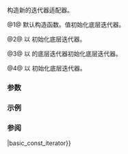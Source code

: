 {{cpp/iterator/basic_const_iterator/title|basic_const_iterator}}
{{cpp/iterator/basic_const_iterator/navbar}}
{{dcl begin}}
{{dcl|num=1|since=c++23|1=
basic_const_iterator() requires std::default_initializable&lt;Iter&gt; = default;
}}
{{dcl|num=2|since=c++23|1=
constexpr basic_const_iterator( Iter x );
}}
{{dcl|num=3|since=c++23|1=
template&lt; std::convertible_to&lt;Iter&gt; U &gt;
constexpr basic_const_iterator( basic_const_iterator&lt;U&gt; other );
}}
{{dcl|num=4|since=c++23|1=
template&lt; /*different-from*/&lt;basic_const_iterator&gt; T &gt;
    requires std::convertible_to&lt;T, Iter&gt;
constexpr basic_const_iterator( T&amp;&amp; x );
}}
{{dcl end}}

构造新的迭代器适配器。

@1@ 默认构造函数。值初始化底层迭代器。

@2@ 以 {{c/core|std::move(x)}} 初始化底层迭代器。

@3@ 以 {{c|other}} 的底层迭代器初始化底层迭代器。

@4@ 以 {{c/core|std::forward&lt;T&gt;(x)}} 初始化底层迭代器。

===参数===
{{par begin}}
{{par|x|要适配的迭代器}}
{{par|other|要复制的迭代器适配器}}
{{par end}}

===示例===
{{example}}

===参阅===
{{dsc begin}}
{{dsc inc|cpp/iterator/adaptor/dsc operator{{=}}|basic_const_iterator}}
{{dsc end}}